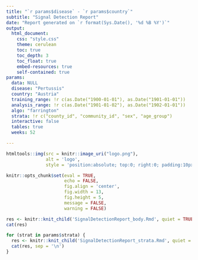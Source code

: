 ```yaml
---
title: "`r params$disease` - `r params$country`"
subtitle: "Signal Detection Report"
date: "Report generated on `r format(Sys.Date(), '%d %B %Y')`"
output: 
  html_document:
    css: "style.css"
    theme: cerulean
    toc: true
    toc_depth: 3
    toc_float: true
    embed-resources: true
    self-contained: true
params: 
  data: NULL
  disease: "Pertussis"
  country: "Austria"
  training_range: !r c(as.Date("1900-01-01"), as.Date("1901-01-01"))
  analysis_range: !r c(as.Date("1901-01-02"), as.Date("1902-01-01"))
  algo: "farrington"
  strata: !r c("county_id", "community_id", "sex", "age_group") 
  interactive: false
  tables: true
  weeks: 52

---
```


```r
htmltools::img(src = knitr::image_uri("logo.png"), 
               alt = 'logo', 
               style = 'position:absolute; top:0; right:0; padding:10px;')
```

```r
knitr::opts_chunk$set(eval = TRUE, 
                      echo = FALSE, 
                      fig.align = 'center',
                      fig.width = 13,
                      fig.height = 5,
                      message = FALSE, 
                      warning = FALSE)
```


```r
res <- knitr::knit_child('SignalDetectionReport_body.Rmd', quiet = TRUE)
cat(res)
```


```r

for (strat in params$strata) {
  res <- knitr::knit_child('SignalDetectionReport_strata.Rmd', quiet = TRUE)
  cat(res, sep = '\n')
}
```





